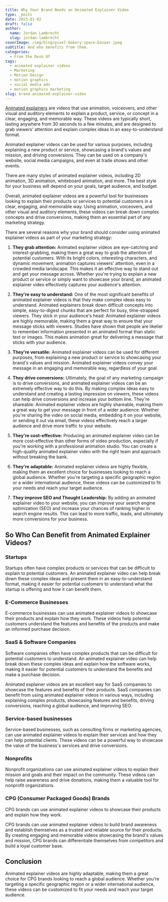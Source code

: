 ```yaml
---
title: Why Your Brand Needs an Animated Explainer Video
type: _posts
date: 2023-01-02
draft: false
author:
  name: Jordan Lambrecht
  slug: jordan-lambrecht
coverImage: /img/blog/pixel-bakery-space-bazaar.jpeg
subtitle: And who benefits from them.
categories:
  - From the Desk Of
tags:
  - animated explainer videos
  - Marketing
  - Motion Design
  - motion graphics
  - social media ads
  - motion graphics marketing
slug: brand-animated-explainer-video
---
```


[Animated explainers](https://pixelbakery.com/services/animated-explainer-videos) are videos that use animation, voiceovers, and other visual and auditory elements to explain a product, service, or concept in a clear, engaging, and memorable way. These videos are typically short, lasting anywhere from 30 seconds to a few minutes, and are designed to grab viewers' attention and explain complex ideas in an easy-to-understand format.

Animated explainer videos can be used for various purposes, including explaining a new product or service, showcasing a brand's values and mission, and driving conversions. They can be used on a company's website, social media campaigns, and even at trade shows and other events.

There are many styles of animated explainer videos, including 2D animation, 3D animation, whiteboard animation, and more. The best style for your business will depend on your goals, target audience, and budget.

Overall, animated explainer videos are a powerful tool for businesses looking to explain their products or services to potential customers in a clear, engaging, and memorable way. Using animation, voiceovers, and other visual and auditory elements, these videos can break down complex concepts and drive conversions, making them an essential part of any marketing strategy.

There are several reasons why your brand should consider using animated explainer videos as part of your marketing strategy:

1. **They grab attention:** Animated explainer videos are eye-catching and interest-grabbing, making them a great way to grab the attention of potential customers. With its bright colors, interesting characters, and dynamic movement, animation captures viewers' attention, even in a crowded media landscape. This makes it an effective way to stand out and get your message across. Whether you're trying to explain a new product or service or simply want to showcase your brand, an animated explainer video effectively captures your audience's attention. 
2. **They're easy to understand:** One of the most significant benefits of animated explainer videos is that they make complex ideas easy to understand. Animated explainers break down difficult concepts into simple, easy-to-digest chunks that are perfect for busy, time-strapped viewers.
They stick in your audience's head: Animated explainer videos are highly memorable, making them a great way to ensure that your message sticks with viewers. Studies have shown that people are likelier to remember information presented in an animated format than static text or images. This makes animation great for delivering a message that sticks with your audience.
3. **They're versatile:** Animated explainer videos can be used for different purposes, from explaining a new product or service to showcasing your brand's values and mission. Animated explainer videos convey your message in an engaging and memorable way, regardless of your goal.

4. **They drive conversions:** Ultimately, the goal of any marketing campaign is to drive conversions, and animated explainer videos can be an extremely effective way to do this. By making complex ideas easy to understand and creating a lasting impression on viewers, these videos can help drive conversions and increase your bottom line.
They're shareable: Animated explainer videos are highly shareable, making them a great way to get your message in front of a wider audience. Whether you're sharing the video on social media, embedding it on your website, or sending it out via email, these videos effectively reach a larger audience and drive more traffic to your website.
5. **They're cost-effective:** Producing an animated explainer video can be more cost-effective than other forms of video production, especially if you're working with a professional animation studio. You can create a high-quality animated explainer video with the right team and approach without breaking the bank.
6. **They're adaptable:** Animated explainer videos are highly flexible, making them an excellent choice for businesses looking to reach a global audience. Whether you're targeting a specific geographic region or a wider international audience, these videos can be customized to fit your needs and reach your target audience.
7. **They improve SEO and Thought Leadership:** By adding an animated explainer video to your website, you can improve your search engine optimization (SEO) and increase your chances of ranking higher in search engine results. This can lead to more traffic, leads, and ultimately more conversions for your business.

## So Who Can Benefit from Animated Explainer Videos?

### Startups

Startups often have complex products or services that can be difficult to explain to potential customers. An animated explainer video can help break down these complex ideas and present them in an easy-to-understand format, making it easier for potential customers to understand what the startup is offering and how it can benefit them.

### E-Commerce Businesses

E-commerce businesses can use animated explainer videos to showcase their products and explain how they work. These videos help potential customers understand the features and benefits of the products and make an informed purchase decision.

### SaaS & Software Companies

Software companies often have complex products that can be difficult for potential customers to understand. An animated explainer video can help break down these complex ideas and explain how the software works, making it easier for potential customers to understand the benefits and make a purchase decision.

Animated explainer videos are an excellent way for SaaS companies to showcase the features and benefits of their products. SaaS companies can benefit from using animated explainer videos in various ways, including explaining complex products, showcasing features and benefits, driving conversions, reaching a global audience, and improving SEO.

### Service-based businesses
Service-based businesses, such as consulting firms or marketing agencies, can use animated explainer videos to explain their services and how they can help potential clients. These videos can be a powerful way to showcase the value of the business's services and drive conversions.

### Nonprofits
Nonprofit organizations can use animated explainer videos to explain their mission and goals and their impact on the community. These videos can help raise awareness and drive donations, making them a valuable tool for nonprofit organizations.

### CPG (Consumer Packaged Goods) Brands
CPG brands can use animated explainer videos to showcase their products and explain how they work. 

CPG brands can use animated explainer videos to build brand awareness and establish themselves as a trusted and reliable source for their products. By creating engaging and memorable videos showcasing the brand's values and mission, CPG brands can differentiate themselves from competitors and build a loyal customer base.

## Conclusion
Animated explainer videos are highly adaptable, making them a great choice for CPG brands looking to reach a global audience. Whether you're targeting a specific geographic region or a wider international audience, these videos can be customized to fit your needs and reach your target audience.